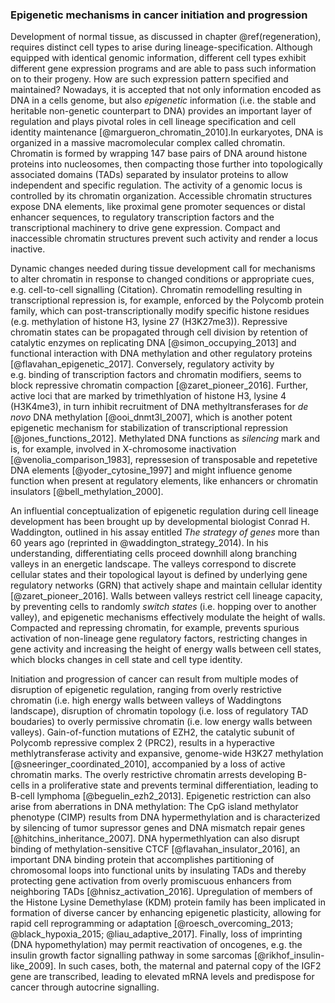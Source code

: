 ### Epigenetic mechanisms in cancer initiation and progression {#epigenetic}

Development of normal tissue, as discussed in chapter \@ref(regeneration), requires distinct cell types to arise during lineage-specification. Although equipped with identical genomic information, different cell types exhibit different gene expression programs and are able to pass such information on to their progeny. How are such expression pattern specified and maintained? Nowadays, it is accepted that not only information encoded as DNA in a cells genome, but also *epigenetic* information (i.e. the stable and heritable non-genetic counterpart to DNA) provides an important layer of regulation and plays pivotal roles in cell lineage specification and cell identity maintenance [@margueron_chromatin_2010].In eurkaryotes, DNA is organized in a massive macromolecular complex called chromatin. Chromatin is formed by wrapping 147 base pairs of DNA around histone proteins into nucleosomes, then compacting those further into topologically associated domains (TADs) separated by insulator proteins to allow independent and specific regulation. The activity of a genomic locus is controlled by its chromatin organization. Accessible chromatin structures expose DNA elements, like proximal gene promoter sequences or distal enhancer sequences, to regulatory transcription factors and the transcriptional machinery to drive gene expression. Compact and inaccessible chromatin structures prevent such activity and render a locus inactive. 

Dynamic changes needed during tissue development call for mechanisms to alter chromatin in response to changed conditions or appropriate cues, e.g. cell-to-cell signalling (Citation). Chromatin remodelling resulting in transcriptional repression is, for example, enforced by the Polycomb protein family, which can post-transcriptionally modify specific histone residues (e.g. methylation of histone H3, lysine 27 (H3K27me3)). Repressive chromatin states can be propagated through cell division by retention of catalytic enzymes on replicating DNA [@simon_occupying_2013] and functional interaction with DNA methylation and other regulatory proteins [@flavahan_epigenetic_2017]. Conversely, regulatory activity by e.g. binding of transcription factors and chromatin modifiers, seems to block repressive chromatin compaction [@zaret_pioneer_2016]. Further, active loci that are marked by trimethlyation of histone H3, lysine 4 (H3K4me3), in turn inhibit recruitment of DNA methyltransferases for *de novo* DNA methylation [@ooi_dnmt3l_2007], which is another potent epigenetic mechanism for stabilization of transcriptional repression [@jones_functions_2012]. Methylated DNA functions as *silencing* mark and is, for example, involved in X-chromosome inactivation [@venolia_comparison_1983], repressesion of transposable and repetetive DNA elements [@yoder_cytosine_1997] and might influence genome function when present at regulatory elements, like enhancers or chromatin insulators [@bell_methylation_2000]. 

An influential conceptualization of epigenetic regulation during cell lineage development has been brought up by developmental biologist Conrad H. Waddington, outlined in his assay entitled *The strategy of genes* more than 60 years ago (reprinted in @waddington_strategy_2014). In his understanding, differentiating cells proceed downhill along branching valleys in an energetic landscape. The valleys correspond to discrete cellular states and their topological layout is defined by underlying gene regulatory networks (GRN) that actively shape and maintain cellular identity [@zaret_pioneer_2016]. Walls between valleys restrict cell lineage capacity, by preventing cells to randomly *switch states* (i.e. hopping over to another valley), and epigenetic mechanisms effectively modulate the height of walls. Compacted and repressing chromatin, for example, prevents spurious activation of non-lineage gene regulatory factors, restricting changes in gene activity and increasing the height of energy walls between cell states, which blocks changes in cell state and cell type identity. 

Initiation and progression of cancer can result from multiple modes of disruption of epigenetic regulation, ranging from overly restrictive chromatin (i.e. high energy walls between valleys of Waddingtons landscape), disruption of chromatin topology (i.e. loss of regulatory TAD boudaries) to overly permissive chromatin (i.e. low energy walls between valleys). Gain-of-function mutations of EZH2, the catalytic subunit of Polycomb repressive complex 2 (PRC2), results in a hyperactive methlytransferase activity and expansive, genome-wide H3K27 methylation [@sneeringer_coordinated_2010], accompanied by a loss of active chromatin marks. The overly restrictive chromatin arrests developing B-cells in a proliferative state and prevents terminal differentiation, leading to B-cell lymphoma [@beguelin_ezh2_2013]. Epigenetic restriction can also arise from aberrations in DNA methylation: The CpG island methylator phenotype (CIMP) results from DNA hypermethylation and is characterized by silencing of tumor supressor genes and DNA mismatch repair genes [@hitchins_inheritance_2007]. DNA hypermethlyation can also disrupt binding of methylation-sensitive CTCF [@flavahan_insulator_2016], an important DNA binding protein that accomplishes partitioning of chromosomal loops into functional units by insulating TADs and thereby protecting gene activation from overly promiscuous enhancers from neighboring TADs [@hnisz_activation_2016]. Upregulation of members of the Histone Lysine Demethylase (KDM) protein family has been implicated in formation of diverse cancer by enhancing epigenetic plasticity, allowing for rapid cell reprogramming or adaptation [@roesch_overcoming_2013; @black_hypoxia_2015; @liau_adaptive_2017]. Finally, loss of imprinting (DNA hypomethylation) may permit reactivation of oncogenes, e.g. the insulin growth factor signalling pathway in some sarcomas [@rikhof_insulin-like_2009]. In such cases, both, the maternal and paternal copy of the IGF2 gene are transcribed, leading to elevated mRNA levels and predispose for cancer through autocrine signalling. 
